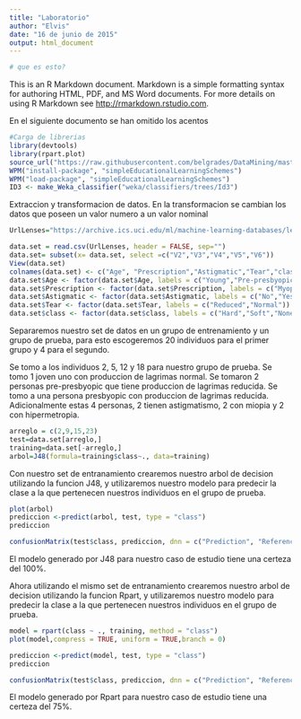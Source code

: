 ```yaml
---
title: "Laboratorio"
author: "Elvis"
date: "16 de junio de 2015"
output: html_document
---
```

```r
# que es esto?

```
This is an R Markdown document. Markdown is a simple formatting syntax for authoring HTML, PDF, and MS Word documents. For more details on using R Markdown see <http://rmarkdown.rstudio.com>.

En el siguiente documento se han omitido los acentos


```r
#Carga de librerias
library(devtools)
library(rpart.plot)
source_url("https://raw.githubusercontent.com/belgrades/DataMining/master/install.R")
WPM("install-package", "simpleEducationalLearningSchemes")
WPM("load-package", "simpleEducationalLearningSchemes")
ID3 <- make_Weka_classifier("weka/classifiers/trees/Id3") 
```

Extraccion y transformacion de datos. En la transformacion se cambian los datos que poseen un valor numero a un valor nominal
```r
UrlLenses="https://archive.ics.uci.edu/ml/machine-learning-databases/lenses/lenses.data"

data.set = read.csv(UrlLenses, header = FALSE, sep="")
data.set= subset(x= data.set, select =c("V2","V3","V4","V5","V6"))
View(data.set)
colnames(data.set) <- c("Age", "Prescription","Astigmatic","Tear","class")
data.set$Age <- factor(data.set$Age, labels = c("Young","Pre-presbyopic","Presbyopic")) 
data.set$Prescription <- factor(data.set$Prescription, labels = c("Myope","Hypermetrope"))
data.set$Astigmatic <- factor(data.set$Astigmatic, labels = c("No","Yes"))
data.set$Tear <- factor(data.set$Tear, labels = c("Reduced","Normal"))
data.set$class <- factor(data.set$class, labels = c("Hard","Soft","None"))
```
Separaremos nuestro set de datos en un grupo de entrenamiento y un grupo de prueba, para esto escogeremos 20 individuos para el primer grupo y 4 para el segundo.

Se tomo a los individuos 2, 5, 12 y 18 para nuestro grupo de prueba.
Se tomo 1 joven uno con produccion de lagrimas normal.
Se tomaron 2 personas pre-presbyopic que tiene produccion de lagrimas reducida.
Se tomo a una persona presbyopic con produccion de lagrimas reducida.
Adicionalmente estas 4 personas, 2 tienen astigmatismo, 2 con miopia y 2 con hipermetropia.

```r
arreglo = c(2,9,15,23)
test=data.set[arreglo,]
training=data.set[-arreglo,]
arbol=J48(formula=training$class~., data=training)
```

Con nuestro set de entranamiento crearemos nuestro arbol de decision utilizando la funcion J48, y utilizaremos nuestro modelo para predecir la clase a la que pertenecen nuestros individuos en el grupo de prueba.

```r
plot(arbol)
prediccion <-predict(arbol, test, type = "class")
prediccion
```


```r
confusionMatrix(test$class, prediccion, dnn = c("Prediction", "Reference"))
```

El modelo generado por J48 para nuestro caso de estudio tiene una certeza del 100%. 

Ahora utilizando el mismo set de entranamiento crearemos nuestro arbol de decision utilizando la funcion Rpart, y utilizaremos nuestro modelo para predecir la clase a la que pertenecen nuestros individuos en el grupo de prueba.

```r
model = rpart(class ~ ., training, method = "class")
plot(model,compress = TRUE, uniform = TRUE,branch = 0)

prediccion <-predict(model, test, type = "class")
prediccion
```

```r
confusionMatrix(test$class, prediccion, dnn = c("Prediction", "Reference"))
```

El modelo generado por Rpart para nuestro caso de estudio tiene una certeza del 75%. 
